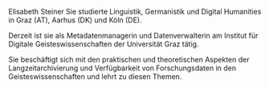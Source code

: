 Elisabeth Steiner Sie studierte Linguistik, Germanistik und Digital Humanities in Graz (AT), Aarhus (DK) und Köln (DE).

Derzeit ist sie als Metadatenmanagerin und Datenverwalterin am Institut für Digitale Geisteswissenschaften der Universität Graz tätig.

Sie beschäftigt sich mit den praktischen und theoretischen Aspekten der Langzeitarchivierung und Verfügbarkeit von Forschungsdaten in den Geisteswissenschaften und lehrt zu diesen Themen.

